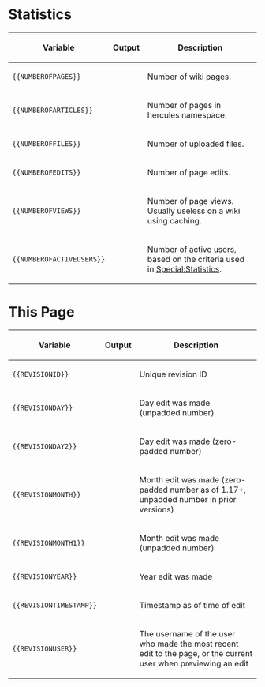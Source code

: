 =Statistics=
{| class="wikitable"
|-
! Variable
! Output
! Description
|-
| <code><nowiki>{{NUMBEROFPAGES}}</nowiki></code>
| {{NUMBEROFPAGES}}
| Number of wiki pages.
|-
| <code><nowiki>{{NUMBEROFARTICLES}}</nowiki></code>
| {{NUMBEROFARTICLES}}
| Number of pages in hercules namespace.
|-
| <code><nowiki>{{NUMBEROFFILES}}</nowiki></code>
| {{NUMBEROFFILES}}
| Number of uploaded files.
|-
| <code><nowiki>{{NUMBEROFEDITS}}</nowiki></code>
| {{NUMBEROFEDITS}}
| Number of page edits.
|-
| <code><nowiki>{{NUMBEROFVIEWS}}</nowiki></code>
| {{NUMBEROFVIEWS}}
| Number of page views. Usually useless on a wiki using caching.
|-
| <code><nowiki>{{NUMBEROFACTIVEUSERS}}</nowiki></code>
| {{NUMBEROFACTIVEUSERS}}
| Number of active users, based on the criteria used in [[Special:Statistics]].
|}

=This Page=
{| class="wikitable"
|-
! Variable
! Output
! Description
|-
| <code><nowiki>{{REVISIONID}}</nowiki></code>
| {{REVISIONID}}
| Unique revision ID
|-
| <code><nowiki>{{REVISIONDAY}}</nowiki></code>
| {{REVISIONDAY}}
| Day edit was made (unpadded number)
|-
| <code><nowiki>{{REVISIONDAY2}}</nowiki></code>
| {{REVISIONDAY2}}
| Day edit was made (zero-padded number)
|-
| <code><nowiki>{{REVISIONMONTH}}</nowiki></code>
| {{REVISIONMONTH}}
| Month edit was made (zero-padded number as of 1.17+, unpadded number in prior versions)
|-
| <code><nowiki>{{REVISIONMONTH1}}</nowiki></code>
| {{REVISIONMONTH1}}
| Month edit was made (unpadded number)
|-
| <code><nowiki>{{REVISIONYEAR}}</nowiki></code>
| {{REVISIONYEAR}}
| Year edit was made
|-
| <code><nowiki>{{REVISIONTIMESTAMP}}</nowiki></code>
| {{REVISIONTIMESTAMP}}
| Timestamp as of time of edit
|-
| <code><nowiki>{{REVISIONUSER}}</nowiki></code>
| {{REVISIONUSER}}
| The username of the user who made the most recent edit to the page, or the current user when previewing an edit
|}